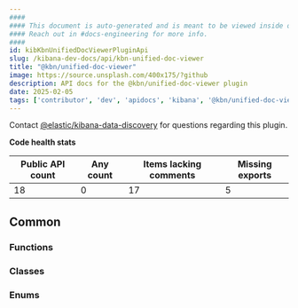 ```yaml
---
####
#### This document is auto-generated and is meant to be viewed inside our experimental, new docs system.
#### Reach out in #docs-engineering for more info.
####
id: kibKbnUnifiedDocViewerPluginApi
slug: /kibana-dev-docs/api/kbn-unified-doc-viewer
title: "@kbn/unified-doc-viewer"
image: https://source.unsplash.com/400x175/?github
description: API docs for the @kbn/unified-doc-viewer plugin
date: 2025-02-05
tags: ['contributor', 'dev', 'apidocs', 'kibana', '@kbn/unified-doc-viewer']
---
```




Contact [@elastic/kibana-data-discovery](https://github.com/orgs/elastic/teams/kibana-data-discovery) for questions regarding this plugin.

**Code health stats**

| Public API count  | Any count | Items lacking comments | Missing exports |
|-------------------|-----------|------------------------|-----------------|
| 18 | 0 | 17 | 5 |

## Common

### Functions
<DocDefinitionList data={kbnUnifiedDocViewerObj.common.functions}/>

### Classes
<DocDefinitionList data={kbnUnifiedDocViewerObj.common.classes}/>

### Enums
<DocDefinitionList data={kbnUnifiedDocViewerObj.common.enums}/>

